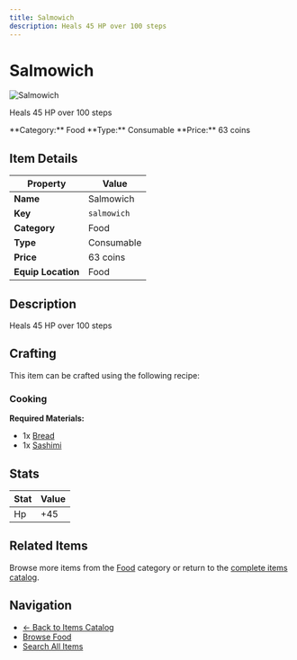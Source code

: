 ```yaml
---
title: Salmowich
description: Heals 45 HP over 100 steps
---
```


# Salmowich

<div className="flex items-start gap-6 mb-8">
  <div className="flex-shrink-0">
    <img src="/assets/resources/cooking/sandwich.png" alt="Salmowich" className="w-24 h-24 border rounded-lg" />
  </div>
  <div className="flex-1">
    <div className="space-y-2">
      <p className="text-lg text-muted-foreground">Heals 45 HP over 100 steps</p>
      <div className="flex flex-wrap gap-4 text-sm">
        <span className="px-2 py-1 bg-blue-100 dark:bg-blue-900 rounded-md">
          **Category:** Food
        </span>
        <span className="px-2 py-1 bg-green-100 dark:bg-green-900 rounded-md">
          **Type:** Consumable
        </span>
        <span className="px-2 py-1 bg-yellow-100 dark:bg-yellow-900 rounded-md">
          **Price:** 63 coins
        </span>
      </div>
    </div>
  </div>
</div>

## Item Details

| Property | Value |
|----------|-------|
| **Name** | Salmowich |
| **Key** | `salmowich` |
| **Category** | Food |
| **Type** | Consumable |
| **Price** | 63 coins |
| **Equip Location** | Food |

## Description

Heals 45 HP over 100 steps


## Crafting

This item can be crafted using the following recipe:

### Cooking

**Required Materials:**
- 1x [Bread](/docs/resources/individual/bread)
- 1x [Sashimi](/docs/resources/individual/sashimi)



## Stats

| Stat | Value |
|------|-------|
| Hp | +45 |


## Related Items

Browse more items from the [Food](/docs/items#food) category or return to the [complete items catalog](/docs/items).

## Navigation

- [← Back to Items Catalog](/docs/items)
- [Browse Food](/docs/items#food)
- [Search All Items](/search)

